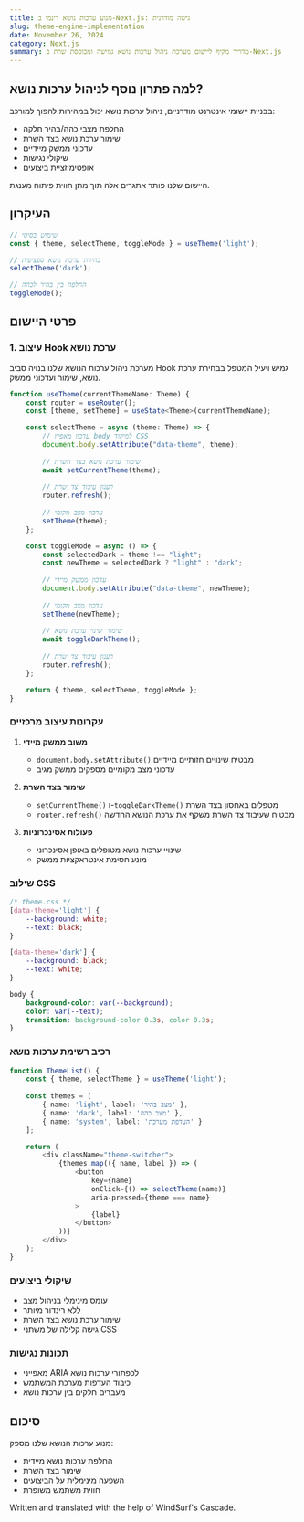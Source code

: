 ```yaml
---
title: מנוע ערכות נושא דינמי ב-Next.js: גישה מודרנית
slug: theme-engine-implementation
date: November 26, 2024
category: Next.js
summary: מדריך מקיף ליישום מערכת ניהול ערכות נושא גמישה ומבוססת שרת ב-Next.js
---
```


## למה פתרון נוסף לניהול ערכות נושא?

בבניית יישומי אינטרנט מודרניים, ניהול ערכות נושא יכול במהירות להפוך למורכב:
- החלפת מצבי כהה/בהיר חלקה
- שימור ערכת נושא בצד השרת
- עדכוני ממשק מיידיים
- שיקולי נגישות
- אופטימיזציית ביצועים

היישום שלנו פותר אתגרים אלה תוך מתן חווית פיתוח מענגת.

## העיקרון

```typescript
// שימוש בסיסי
const { theme, selectTheme, toggleMode } = useTheme('light');

// בחירת ערכת נושא ספציפית
selectTheme('dark');

// החלפה בין בהיר לכהה
toggleMode();
```

## פרטי היישום

### 1. עיצוב Hook ערכת נושא

מערכת ניהול ערכות הנושא שלנו בנויה סביב Hook גמיש ויעיל המטפל בבחירת ערכת נושא, שימור ועדכוני ממשק.

```typescript
function useTheme(currentThemeName: Theme) {
    const router = useRouter();
    const [theme, setTheme] = useState<Theme>(currentThemeName);

    const selectTheme = async (theme: Theme) => {
        // עדכון מאפיין body למיקוד CSS
        document.body.setAttribute("data-theme", theme);
        
        // שימור ערכת נושא בצד השרת
        await setCurrentTheme(theme);
        
        // רענון עיבוד צד שרת
        router.refresh();
        
        // עדכון מצב מקומי
        setTheme(theme);
    };

    const toggleMode = async () => {
        const selectedDark = theme !== "light";
        const newTheme = selectedDark ? "light" : "dark";
        
        // עדכון ממשק מיידי
        document.body.setAttribute("data-theme", newTheme);
        
        // עדכון מצב מקומי
        setTheme(newTheme);
        
        // שימור שינוי ערכת נושא
        await toggleDarkTheme();
        
        // רענון עיבוד צד שרת
        router.refresh();
    };

    return { theme, selectTheme, toggleMode };
}
```

### עקרונות עיצוב מרכזיים

1. **משוב ממשק מיידי**
   - `document.body.setAttribute()` מבטיח שינויים חזותיים מיידיים
   - עדכוני מצב מקומיים מספקים ממשק מגיב

2. **שימור בצד השרת**
   - `setCurrentTheme()` ו-`toggleDarkTheme()` מטפלים באחסון בצד השרת
   - `router.refresh()` מבטיח שעיבוד צד השרת משקף את ערכת הנושא החדשה

3. **פעולות אסינכרוניות**
   - שינויי ערכות נושא מטופלים באופן אסינכרוני
   - מונע חסימת אינטראקציות ממשק

### שילוב CSS

```css
/* theme.css */
[data-theme='light'] {
    --background: white;
    --text: black;
}

[data-theme='dark'] {
    --background: black;
    --text: white;
}

body {
    background-color: var(--background);
    color: var(--text);
    transition: background-color 0.3s, color 0.3s;
}
```

### רכיב רשימת ערכות נושא

```typescript
function ThemeList() {
    const { theme, selectTheme } = useTheme('light');
    
    const themes = [
        { name: 'light', label: 'מצב בהיר' },
        { name: 'dark', label: 'מצב כהה' },
        { name: 'system', label: 'העדפת מערכת' }
    ];

    return (
        <div className="theme-switcher">
            {themes.map(({ name, label }) => (
                <button
                    key={name}
                    onClick={() => selectTheme(name)}
                    aria-pressed={theme === name}
                >
                    {label}
                </button>
            ))}
        </div>
    );
}
```

### שיקולי ביצועים

- עומס מינימלי בניהול מצב
- ללא רינדור מיותר
- שימור ערכת נושא בצד השרת
- גישה קלילה של משתני CSS

### תכונות נגישות

- מאפייני ARIA לכפתורי ערכות נושא
- כיבוד העדפות מערכת המשתמש
- מעברים חלקים בין ערכות נושא

## סיכום

מנוע ערכות הנושא שלנו מספק:
- החלפת ערכות נושא מיידית
- שימור בצד השרת
- השפעה מינימלית על הביצועים
- חווית משתמש משופרת

Written and translated with the help of WindSurf's Cascade.
